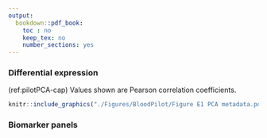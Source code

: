 ```yaml
---
output:
  bookdown::pdf_book:
    toc : no
    keep_tex: no
    number_sections: yes
---
```


<!-- This section is mandatory! -->
\captionsetup{width=6.5in} <!-- makes table caption stays in margins -->

### Differential expression

(ref:pilotPCA-cap) \textbf{Correlation of principal component analysis (PCA) components (PCs) with demographic and clinical metadata.} Values shown are Pearson correlation coefficients. 

```r
knitr::include_graphics("./Figures/BloodPilot/Figure E1 PCA metadata.pdf")
```

\newpage
\begin{singlespace}

(ref:pilotpftdeg-cap) \textbf{List of transcripts analyzed for differential expression with predicted forced vital capacity (FVC\%) and diffusing capacity of the lungs for carbon monoxide (DLCO\%).} Results shown are adjusted for treatment status and race. 

```r
deg_pft_table <- readr::read_csv(here::here('Tables', 'BloodPilot', 'diffexppft.csv'))

# function for sig figs
round_to_sigfigs <- function(x, sigfigs) {
  if (!is.numeric(x)) return(x)  
  round(x, digits = sigfigs)
}
deg_pft_table <- deg_pft_table %>%
  mutate_if(is.numeric, round_to_sigfigs, sigfigs = 3)

colnames(deg_pft_table) <- rep(c("Transcript","(ref:logfc)", "(ref:p-it)-value", "FDR"), 2)

kableExtra::kbl(
  deg_pft_table,
  longtable = T,
  format = 'latex',
  booktabs = T, 
  linesep = "",
  align = "lrcclrcc",
  caption="(ref:pilotpftdeg-cap)",
  caption.short = "Blood pilot study DEGs associated with PFT") %>%
  kableExtra::kable_styling(full_width = TRUE) %>%  # table spans across left to right margins
  column_spec(c(1,5), width="0.8in") %>%
  column_spec(c(2,6), width="0.6in") %>%
  column_spec(c(3,7), width="0.6in") %>%
  column_spec(c(4,8), width="0.6in") %>%
  add_header_above(header = c("FVC%" = 4, "DLCO%" = 4)) %>%
  #kableExtra::kable_styling(latex_options = "scale_down") #%>% 
  kableExtra::kable_styling(latex_options = c("hold_position"), font_size = 9) # ensures the table isn't "floated" and pins it to the current location
```

\end{singlespace}
\pagebreak

### Biomarker panels

\begin{singlespace}

\captionsetup{width=6.5in} 

(ref:biomarkermodel-cap) \textbf{Classification model performance on cross-validation for selected learning algorithms.} Data are reported as mean accuracy ± standard error. 

```r
biomarker_spec <- readr::read_csv(here::here('Tables', 'BloodPilot', 'Table biomarker model.csv'))
biomarker_spec <- biomarker_spec %>% 
  mutate(sPLSDA = gsub("\\+","±",sPLSDA)) %>% 
  mutate(`Elastic Net`=gsub("\\+","±",`Elastic Net`)) %>%
  mutate(`Random Forest`=gsub("\\+","±",`Random Forest`))

kableExtra::kbl(
  biomarker_spec,
  longtable = F,
  format = 'latex',
  booktabs = T, 
  linesep = "",
  align = "lccc",
  caption="(ref:biomarkermodel-cap)",
  caption.short = "Blood pilot study ILD classification model performance") %>%
  kableExtra::kable_styling(full_width = TRUE) %>%  # table spans across left to right margins
  column_spec(1, width="1.3in") %>%
  column_spec(2, width="0.7in") %>%
  column_spec(3, width="0.7in") %>%
  column_spec(4, width="0.7in") %>%
  #row_spec(37:38, bold=T) %>%  
  kableExtra::kable_styling(full_width = F) %>%
  #kableExtra::kable_styling(latex_options = "scale_down") #%>% 
  kableExtra::kable_styling(latex_options = c("HOLD_position", "repeat_header"), font_size = 8)  # ensures the table isn't "floated" and pins it to the current location
```

(ref:biomarkerweight-cap) \textbf{Coefficient weights of top 20 features (transcripts) of elastic net biomarker panels developed for each between-subtype comparison.} 

```r
biomarker_weight <- readr::read_csv(here::here('Tables', 'BloodPilot', 'Table biomarker panel weights.csv'))

biomarker_weight <- as.data.frame(lapply(biomarker_weight, function(x) {
  gsub("_isoform", "", x)
}))
biomarker_weight <- as.data.frame(lapply(biomarker_weight, function(x) {
  gsub("_intron1.1", "", x)
}))

biomarker_weight <- biomarker_weight %>% mutate(across(c(2,4,6,8), as.numeric))

# function for sig figs
round_to_sigfigs <- function(x, sigfigs) {
  if (!is.numeric(x)) return(x)  
  round(x, digits = sigfigs)
}

biomarker_weight <- biomarker_weight %>%
  mutate_if(is.numeric, round_to_sigfigs, sigfigs = 3)

colnames(biomarker_weight) <- rep(c("Transcript","Weight"), 4)

kableExtra::kbl(
  biomarker_weight,
  longtable = T,
  format = 'latex',
  booktabs = T, 
  #linesep = "",
  align = "lrlrlrlr",
  caption="(ref:biomarkerweight-cap)",
  caption.short = "Blood pilot study ILD classification model weights") %>%
  add_header_above(header = c("IPF vs non-IPF" = 2, "IPF vs SSc-ILD" = 2, "IPF vs HP" = 2, "HP vs SSc-ILD" = 2)) %>%
  kableExtra::kable_styling(full_width = TRUE) %>%  # table spans across left to right margins
  column_spec(c(1,3,5,7), width="0.7in") %>%
  column_spec(c(2,4,6,8), width="0.6in") %>%
  #row_spec(37:38, bold=T) %>%
  kableExtra::kable_styling(full_width = F) %>%
  #kableExtra::kable_styling(latex_options = "scale_down") #%>% 
  kableExtra::kable_styling(latex_options = c("HOLD_position", "repeat_header"), font_size = 8)  # ensures the table isn't "floated" and pins it to the current location
```

\end{singlespace}
